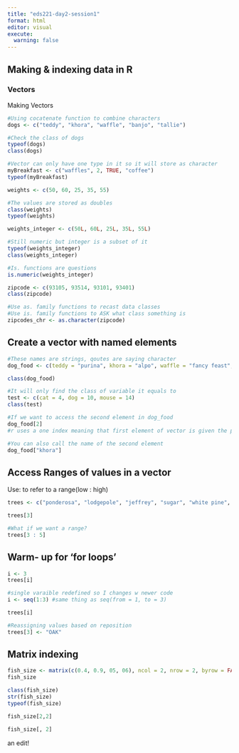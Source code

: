 ```yaml
---
title: "eds221-day2-session1"
format: html
editor: visual
execute: 
  warning: false 
---
```


## Making & indexing data in R

### Vectors

Making Vectors

```r
#Using cocatenate function to combine characters
dogs <- c("teddy", "khora", "waffle", "banjo", "tallie")

#Check the class of dogs 
typeof(dogs)
class(dogs)

```

```r
#Vector can only have one type in it so it will store as character 
myBreakfast <- c("waffles", 2, TRUE, "coffee")
typeof(myBreakfast)
```

```r
weights <- c(50, 60, 25, 35, 55)

#The values are stored as doubles
class(weights)
typeof(weights)
```

```r
weights_integer <- c(50L, 60L, 25L, 35L, 55L)

#Still numeric but integer is a subset of it 
typeof(weights_integer)
class(weights_integer)
```

```r
#Is. functions are questions 
is.numeric(weights_integer)
```

```r
zipcode <- c(93105, 93514, 93101, 93401)
class(zipcode)

#Use as. family functions to recast data classes
#Use is. family functions to ASK what class something is
zipcodes_chr <- as.character(zipcode)

```

## Create a vector with named elements

```r
#These names are strings, qoutes are saying character
dog_food <- c(teddy = "purina", khora = "alpo", waffle = "fancy feast",  banjo = "blue diamonds", tallie = "farmers dog")

class(dog_food)

#It will only find the class of variable it equals to 
test <- c(cat = 4, dog = 10, mouse = 14)
class(test)
```

```r
#If we want to access the second element in dog_food 
dog_food[2]
#r uses a one index meaning that first element of vector is given the position value of 1, so to call alpo we use 2. (python and java use 0 indexing)

#You can also call the name of the second element
dog_food["khora"]
```

## Access Ranges of values in a vector

Use: to refer to a range(low : high)

```r
trees <- c("ponderosa", "lodgepole", "jeffrey", "sugar", "white pine", "bristlecone")

trees[3]

#What if we want a range?
trees[3 : 5]
```

## Warm- up for 'for loops'

```r
i <- 3
trees[i]
```

```r
#single varaible redefined so I changes w newer code
i <- seq(1:3) #same thing as seq(from = 1, to = 3)

trees[i]
```

```r
#Reassigning values based on reposition
trees[3] <- "OAK"
```

## Matrix indexing

```r
fish_size <- matrix(c(0.4, 0.9, 05, 06), ncol = 2, nrow = 2, byrow = FALSE)
fish_size

class(fish_size)
str(fish_size)
typeof(fish_size)

fish_size[2,2]

fish_size[, 2]
```

an edit!
